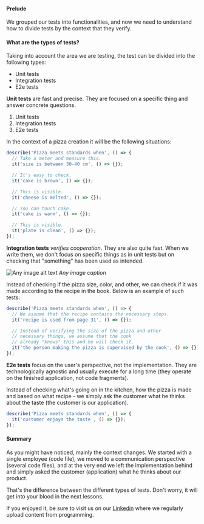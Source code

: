 #### Prelude

We grouped our tests into functionalities, and now we need to understand how
to divide tests by the context that they verify.

#### What are the types of tests?

Taking into account the area we are testing, the test can be divided into
the following types:

- Unit tests
- Integration tests
- E2e tests

**Unit tests** are fast and precise. They are focused on a specific thing
and answer concrete questions.

1. Unit tests
2. Integration tests
3. E2e tests

In the context of a pizza creation it will be the following situations:

```ts
describe('Pizza meets standards when', () => {
  // Take a meter and measure this.
  it('size is between 30-40 cm', () => {});

  // It's easy to check.
  it('cake is brown', () => {});

  // This is visible.
  it('cheese is melted', () => {});

  // You can touch cake.
  it('cake is warm', () => {});

  // This is visible.
  it('plate is clean', () => {});
});
```

**Integration tests** *verifies cooperation*. They are also quite fast. When we
write them, we don't focus on specific things as in unit tests but on checking
that "something" has been used as intended.

![Any image alt text](https://cdn.pixabay.com/photo/2014/11/30/14/11/cat-551554_640.jpg)
*Any image caption*

Instead of checking if the pizza size, color, and other, we can check if it
was made according to the recipe in the book. Below is an example of such
tests:

```ts
describe('Pizza meets standards when', () => {
  // We assume that the recipe contains the necessary steps.
  it('recipe is used from page 31', () => {});

  // Instead of verifying the size of the pizza and other
  // necessary things, we assume that the cook
  // already "knows" this and he will check it.
  it('the person making the pizza is supervised by the cook', () => {});
});
```

**E2e tests** focus on the user's perspective, not the implementation.
They are technologically agnostic and usually execute for a long time (they
operate on the finished application, not code fragments).

Instead of checking what's going on in the kitchen, how the pizza is made
and based on what recipe - we simply ask the customer what he thinks about
the taste (the customer is our application).

```ts
describe('Pizza meets standards when', () => {
  it('customer enjoys the taste', () => {});
});
```

#### Summary

As you might have noticed, mainly the context changes. We started with a
single employee (code file), we moved to a communication perspective
(several code files), and at the very end we left the implementation behind
and simply asked the customer (application) what he thinks about our
product.

That's the difference between the different types of tests. Don't worry, it
will get into your blood in the next lessons.

If you enjoyed it, be sure to visit us on our
[Linkedin](https://www.linkedin.com/in/adrian-po%C5%82ubi%C5%84ski-281ab2172/)
where we regularly upload content from programming.
